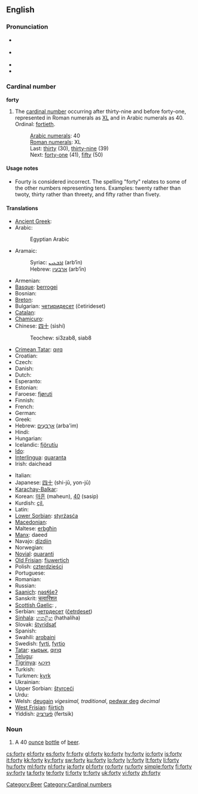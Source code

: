 ==English==

===Pronunciation===
* {{a|GenAm}} {{IPA|/ˈfɔɹti/}}
* {{a|STL}} {{IPA|/ˈfɑɹɾij/}}
* {{audio|en-us-forty.ogg|Audio (US)}}
* {{rhymes|ɔː(r)ti}}

===Cardinal number===
'''forty'''

# The [[cardinal number]] occurring after thirty-nine and before forty-one, represented in Roman numerals as [[XL]] and in Arabic numerals as 40. Ordinal: [[fortieth]].
#: [[w:Arabic numerals|Arabic numerals]]: 40
#: [[w:Roman numerals|Roman numerals]]: XL
#: Last: [[thirty]] (30), [[thirty-nine]] (39)
#: Next: [[forty-one]] (41), [[fifty]] (50)

====Usage notes====
* Fourty is considered incorrect. <!--Move the following to Etymology section? and expand.-->The spelling "forty" relates to some of the other numbers representing tens. Examples: twenty rather than twoty, thirty rather than threety, and fifty rather than fivety.

====Translations====
{{trans-top|the cardinal number occurring after thirty-nine}}
* [[Ancient Greek]]: {{tø|grc|τεσσαράκοντα|tr=tessarakonta|sc=polytonic}}
* Arabic: {{t-|ar|اربعون|alt=أربَعُون|tr='arba3uun}}
*: Egyptian Arabic {{tø|arz|اربعين|alt=أربعين|tr='arba3iin|sc=Arab|xs=Egyptian Arabic}}
* Aramaic:
*: Syriac: [[ܐܪܒܥܝܢ]] (arb‘īn) {{c}}
*: Hebrew: [[ארבעין]] (arb‘īn) {{c}}
* Armenian: {{t+|hy|քառասուն|tr=k'aṙasun}}
* [[Basque]]: [[berrogei]]
* Bosnian: {{t-|bs|četrdeset}}
* [[Breton]]: {{t+|br|daou-ugent}}
* Bulgarian: [[четиридесет]] (četirideset)
* [[Catalan]]: {{t+|ca|quaranta}}
* [[Chamicuro]]: {{tø|ccc|ma'pojtamala chunka}}
* Chinese: [[四十]] (sìshí)
*: Teochew: si3zab8, siab8
* [[Crimean Tatar]]: [[qırq]]
* Croatian: {{t-|hr|četrdeset|alt=četrdèsēt}}
* Czech: {{t-|cs|čtyřicet}}
* Danish: {{t+|da|fyrre}}
* Dutch: {{t+|nl|veertig|f}}
* Esperanto: {{t-|eo|kvardek|xs=Esperanto}}
* Estonian: {{t-|et|nelikümmend}}
* Faroese: [[fjøruti]]
* Finnish: {{t+|fi|neljäkymmentä}}
* French: {{t+|fr|quarante|m}}
* German: {{t+|de|vierzig|f}}
* Greek: {{t+|el|σαράντα|tr=saránda}}
* Hebrew: [[ארבעים|אַרְבָּעִים]] (arba'im) {{m|f}}
* Hindi: {{t+|hi|चालीस|tr=chaalees|xs=Hindi}}
* Hungarian: {{t+|hu|negyven}}
* Icelandic: [[fjörutíu]]
* [[Ido]]: {{t+|io|quaradek|xs=Ido}}
* [[Interlingua]]: [[quaranta]]
* Irish: daichead
{{trans-mid}}
* Italian: {{t+|it|quaranta}}
* Japanese: [[四十]] (shi-jū, yon-jū)
* [[Karachay-Balkar]]: {{tø|krc|къыркъ|tr=qirq|sc=Cyrl}}
* Korean: [[마흔]] (maheun), [[40]] (sasip)
* Kurdish: [[çil]], {{ku-Arab|[[چل]]}}
* Latin: {{t-|la|quadraginta}}
* [[Lower Sorbian]]: [[styrźasća]]
* [[Macedonian]]: {{t|mk|четириесет|tr=četiríeset}}
* Maltese: [[erbgħin]]
* [[Manx]]: daeed
* Navajo: [[dízdiin]]
* Norwegian: {{t+|no|førti}}
* [[Novial]]: [[quaranti]]
* [[Old Frisian]]: [[fiuwertich]]
* Polish: [[czterdzieści]] {{p}}
* Portuguese: {{t+|pt|quarenta}}
* Romanian: {{t+|ro|patruzeci}}
* Russian: {{t+|ru|сорок|tr=sórok}}
* [[Saanich]]: [[ŋəsɬšeʔ]]
* Sanskrit: [[चत्वारिंशत्]] {{unicode|[[catvāriṁśat]]}}
* [[Scottish Gaelic]]: {{qualifier|old system}} {{t-|gd|dà|xs=Scottish Gaelic}} {{t-|gd|fichead|alt=fhichead|xs=Scottish Gaelic}}, {{qualifier|new system}} {{t-|gd|ceathrad|xs=Scottish Gaelic}}
* Serbian: [[четрдесет]] ([[četrdeset]])
* [[Sinhala]]: [[හතළිහ]] (hathaliha)
* Slovak: [[štyridsať]]
* Spanish: {{t+|es|cuarenta}}
* Swahili: [[arobaini]]
* Swedish: [[fyrti]], [[fyrtio]]
* [[Tatar]]: [[кырык#Tatar|кырык]], [[qırıq#Tatar|qırıq]]
* [[Telugu]]: {{t|te|నలభై|tr=nalabhai}}
* [[Tigrinya]]: [[ኣርባዓ]]
* Turkish: {{t+|tr|kırk}}
* Turkmen: [[kyrk]]
* Ukrainian: {{t+|uk|сорок|tr=sórok|xs=Ukrainian}}
* Upper Sorbian: [[štyrceći]]
* Urdu: {{t-|ur|چالیس|tr=chaalees|xs=Urdu}}
* Welsh: [[deugain]] ''vigesimal, traditional'', [[pedwar deg]] ''decimal''
* [[West Frisian]]: [[fjirtich]]
* Yiddish: [[פֿערציק]] (fertsik)
{{trans-bottom}}

===Noun===
{{en-noun|forties}}

# {{slang}} A 40 [[ounce]] [[bottle]] of [[beer]].

[[Category:Beer]]
[[Category:Cardinal numbers]]

[[cs:forty]]
[[el:forty]]
[[es:forty]]
[[fr:forty]]
[[gl:forty]]
[[ko:forty]]
[[hy:forty]]
[[io:forty]]
[[is:forty]]
[[it:forty]]
[[kk:forty]]
[[ky:forty]]
[[sw:forty]]
[[ku:forty]]
[[lo:forty]]
[[lv:forty]]
[[lt:forty]]
[[li:forty]]
[[hu:forty]]
[[ml:forty]]
[[nl:forty]]
[[ja:forty]]
[[pl:forty]]
[[ro:forty]]
[[ru:forty]]
[[simple:forty]]
[[fi:forty]]
[[sv:forty]]
[[ta:forty]]
[[te:forty]]
[[ti:forty]]
[[tr:forty]]
[[uk:forty]]
[[vi:forty]]
[[zh:forty]]